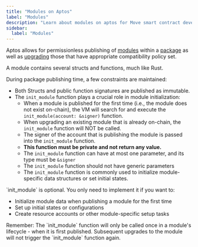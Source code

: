 ```yaml
---
title: "Modules on Aptos"
label: "Modules"
description: "Learn about modules on aptos for Move smart contract development on Aptos blockchain."
sidebar:
  label: "Modules"
---
```



Aptos allows for permissionless publishing of [modules](/build/smart-contracts/book/modules-and-scripts)
within a [package](/build/smart-contracts/book/packages) as well as [upgrading](/build/smart-contracts/book/package-upgrades)
those that have appropriate compatibility policy set.

A module contains several structs and functions, much like Rust.

During package publishing time, a few constraints are maintained:

- Both Structs and public function signatures are published as immutable.
- The `init_module` function plays a crucial role in module initialization:
  - When a module is published for the first time (i.e., the module does not exist on-chain), the VM will search for and execute the `init_module(account: &signer)` function.
  - When upgrading an existing module that is already on-chain, the `init_module` function will NOT be called.
  - The signer of the account that is publishing the module is passed into the `init_module` function.
  - **This function must be private and not return any value.**
  - The `init_module` function can have at most one parameter, and its type must be `&signer`
  - The `init_module` function should not have generic parameters
  - The `init_module` function is commonly used to initialize module-specific data structures or set initial states.

<Aside type="note">
  `init_module` is optional. You only need to implement it if you want to:

  - Initialize module data when publishing a module for the first time
  - Set up initial states or configurations
  - Create resource accounts or other module-specific setup tasks
</Aside>

<Aside type="tip">
  Remember: The `init_module` function will only be called once in a module's lifecycle - when it is first published.
  Subsequent upgrades to the module will not trigger the `init_module` function again.
</Aside>
